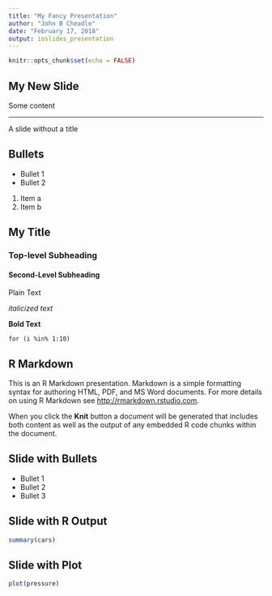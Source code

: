 ```yaml
---
title: "My Fancy Presentation"
author: "John B Cheadle"
date: "February 17, 2018"
output: ioslides_presentation
---
```


```r
knitr::opts_chunk$set(echo = FALSE)
```

## My New Slide

Some content

*** 
A slide without a title

## Bullets

 - Bullet 1
 - Bullet 2

1. Item a
2. Item b

## My Title

### Top-level Subheading

#### Second-Level Subheading

Plain Text

*italicized text*

**Bold Text**

`for (i %in% 1:10)`


## R Markdown

This is an R Markdown presentation. Markdown is a simple formatting syntax for authoring HTML, PDF, and MS Word documents. For more details on using R Markdown see <http://rmarkdown.rstudio.com>.

When you click the **Knit** button a document will be generated that includes both content as well as the output of any embedded R code chunks within the document.

## Slide with Bullets

- Bullet 1
- Bullet 2
- Bullet 3

## Slide with R Output

```r
summary(cars)
```

## Slide with Plot

```r
plot(pressure)
```

